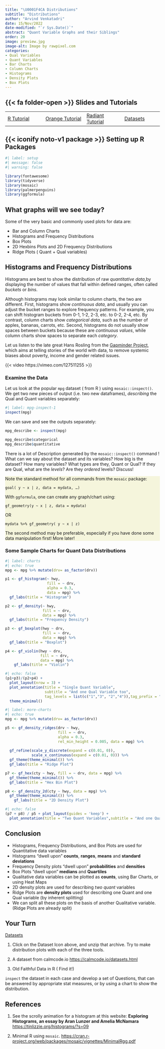 ```yaml
---
title: "\U0001F4CA Distributions"
subtitle: "Distributions"
author: "Arvind Venkatadri"
date: 15/Nov/2022
date-modified: "`r Sys.Date()`"
abstract: "Quant Variable Graphs and their Siblings"
order: 20
image: preview.jpg
image-alt: Image by rawpixel.com
categories:
- Qual Variables
- Quant Variables
- Bar Charts
- Column Charts
- Histograms
- Density Plots
- Box Plots
---
```


## {{< fa folder-open >}} Slides and Tutorials

|                                                                                            |                                                                                                                          |                                                                                                    |                                                                                        |
|------------------|-------------------|------------------|------------------|
| <a href="./files/distributions.qmd"><i class="fa-brands                                    
                                    fa-r-project"></i> R Tutorial</a>                        | <a href="./files/distributions.ows"> <iconify-icon icon="fluent-emoji:orange-circle"></iconify-icon> Orange Tutorial</a> | <a href="./files/distributions.rda"> <i class="fa-solid fa-person-rays"></i> Radiant Tutorial</a>  | <a href="./files/data/qdd-data.zip"> <i class="fa-solid fa-database"></i> Datasets</a> |

## {{< iconify noto-v1 package >}} Setting up R Packages

```r
#| label: setup
#| message: false
#| warning: false

library(fontawesome)
library(tidyverse)
library(mosaic)
library(palmerpenguins)
library(ggformula)

```

## What graphs will we see today?

Some of the very basic and commonly used plots for data are:

-   Bar and Column Charts
-   Histograms and Frequency Distributions
-   Box Plots
-   2D Hexbins Plots and 2D Frequency Distributions
-   Ridge Plots ( Quant + Qual variables)

## Histograms and Frequency Distributions

Histograms are best to show the distribution of raw *quantitative
data*,by displaying the number of values that fall within defined
ranges, often called *buckets* or *bins*.

Although histograms may look similar to column charts, the two are
different. First, histograms show *continuous data*, and usually you can
adjust the bucket ranges to explore frequency patterns. For example, you
can shift histogram buckets from 0-1, 1-2, 2-3, etc. to 0-2, 2-4, etc.
By contrast, column charts show *categorical data*, such as the number
of apples, bananas, carrots, etc. Second, histograms do not usually show
spaces between buckets because these are *continuous values*, while
column charts show spaces to separate each *category*.

Let us listen to the late great Hans Rosling from the [Gapminder
Project](https://www.gapminder.org), which aims at telling stories of
the world with data, to remove systemic biases about poverty, income and
gender related issues.

{{< video https://vimeo.com/127511255 >}}

### Examine the Data

Let us look at the popular `mpg` dataset ( from R ) using
`mosaic::inspect()`. We get two new pieces of output (i.e. two new
dataframes), *describing* the Qual and Quant variables separately:

```r
#| label: mpg-inspect-1
inspect(mpg)

```

::: column-margin
We can save and see the outputs separately:

```r

mpg_describe <- inspect(mpg)

mpg_describe$categorical
mpg_describe$quantitative

```
:::

There is a lot of Description generated by the `mosaic::inspect()`
command ! What can we say about the dataset and its variables? How big
is the dataset? How many variables? What types are they, Quant or Qual?
If they are Qual, what are the *levels*? Are they *ordered* levels?
Discuss!

::: {.callout-tip style="background: beige"}
Note the standard method for all commands from the `mosaic` package:

`goal( y ~ x | z, data = mydata, …)`

With `ggformula`, one can create any graph/chart using:

`gf_geometry(y ~ x | z, data = mydata)`

OR

`mydata %>% gf_geometry( y ~ x | z)`

The second method may be preferable, especially if you have done some
data manipulation first! More later!
:::

### Some Sample Charts for Quant Data Distributions

```r
#| label: charts
#| echo: true
mpg <- mpg %>% mutate(drv= as_factor(drv))

p1 <- gf_histogram(~ hwy, 
                   fill = ~ drv, 
                   alpha = 0.3, 
                   data = mpg) %>%
  gf_labs(title = "Histogram")

p2 <- gf_density(~ hwy, 
                 fill = ~ drv, 
                 data = mpg) %>% 
  gf_labs(title = "Frequency Density")

p3 <- gf_boxplot(hwy ~ drv, 
                 fill = ~ drv, 
                 data = mpg) %>% 
  gf_labs(title = "Boxplot")

p4 <- gf_violin(hwy ~ drv, 
                fill = ~ drv, 
                data = mpg) %>% 
    gf_labs(title = "Violin")

```

```r
#| echo: false
(p1+p3)/(p2+p4) + 
  plot_layout(nrow = 3) +
  plot_annotation(title = "Single Quant Variable",
                  subtitle = "And one Qual Variable too",
                  tag_levels = list(c("1","3", "2","4")),tag_prefix = "p") +
  theme_minimal()


```

```r
#| label: more-charts
#| echo: true
mpg <- mpg %>% mutate(drv= as_factor(drv))

p5 <- gf_density_ridges(drv ~ hwy, 
                        fill = ~ drv, 
                        alpha = 0.3, 
                        rel_min_height = 0.005, data = mpg) %>% 
  
  gf_refine(scale_y_discrete(expand = c(0.01, 0)),
            scale_x_continuous(expand = c(0.01, 0))) %>% 
  gf_theme(theme_minimal()) %>% 
  gf_labs(title = "Ridge Plot")

p7 <- gf_hex(cty ~ hwy, fill = ~ drv, data = mpg) %>% 
  gf_theme(theme_minimal()) %>% 
  gf_labs(title = "Hex Bin Plot")

p8 <- gf_density_2d(cty ~ hwy, data = mpg) %>% 
  gf_theme(theme_minimal()) %>% 
    gf_labs(title = "2D Density Plot")
```

```r
#| echo: false
(p7 + p8) / p5 + plot_layout(guides = 'keep') + 
  plot_annotation(title = "Two Quant Variables",subtitle = "And one Qual Variable too", tag_levels = list(c("7", "8", "5")),tag_prefix = "p")

```

## Conclusion

-   Histograms, Frequency Distributions, and Box Plots are used for
    Quantitative data variables
-   Histograms "dwell upon" **counts**, **ranges**, **means** and
    **standard deviations**
-   Frequency Density plots "dwell upon" **probabilities** and
    **densities**
-   Box Plots "dwell upon" **medians** and **Quartiles**
-   Qualitative data variables can be plotted as **counts**, using Bar
    Charts, or using Heat Maps
-   2D density plots are used for describing *two quant* variables\
-   Ridge Plots are **density plots** used for describing one Quant and
    one Qual variable (by inherent splitting)
-   We can split all these plots on the basis of another Qualitative
    variable.(Ridge Plots are already split)

## Your Turn

<a href="./files/data/qdd-data.zip">
<i class="fa-solid fa-database"></i> Datasets</a>

1.  Click on the Dataset Icon above, and unzip that archive. Try to make
    distribution plots with each of the three tools.

2.  A dataset from calmcode.io <https://calmcode.io/datasets.html>\

3.  Old Faithful Data in R ( Find it!)

`inspect` the dataset in each case and develop a set of Questions, that
can be answered by appropriate stat measures, or by using a chart to
show the distribution.

## References

1.  See the scrolly animation for a histogram at this website:
    **Exploring Histograms, an essay by Aran Lunzer and Amelia
    McNamara** <https://tinlizzie.org/histograms/?s=09>

2.  Minimal R using `mosaic`.
    <https://cran.r-project.org/web/packages/mosaic/vignettes/MinimalRgg.pdf>
